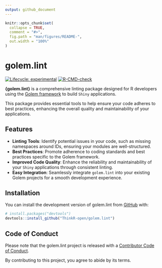 ```yaml
---
output: github_document
---
```


<!-- README.md is generated from README.Rmd. Please edit that file -->

```r
knitr::opts_chunk$set(
  collapse = TRUE,
  comment = "#>",
  fig.path = "man/figures/README-",
  out.width = "100%"
)
```

# golem.lint

<!-- badges: start -->
[![Lifecycle: experimental](https://img.shields.io/badge/lifecycle-experimental-orange.svg)](https://lifecycle.r-lib.org/articles/stages.html#experimental)
[![R-CMD-check](https://github.com/ThinkR-open/golem.lint/actions/workflows/R-CMD-check.yaml/badge.svg)](https://github.com/ThinkR-open/golem.lint/actions/workflows/R-CMD-check.yaml)
<!-- badges: end -->

**{golem.lint}** is a comprehensive linting package designed for R developers using the [Golem framework](https://github.com/ThinkR-open/golem) to build `Shiny` applications.

This package provides essential tools to help ensure your code adheres to best practices, enhancing the overall quality and maintainability of your applications.

## Features

- **Linting Tools**: Identify potential issues in your code, such as missing namespaces around IDs, ensuring your modules are well-structured.
- **Best Practices**: Promote adherence to coding standards and best practices specific to the Golem framework.
- **Improved Code Quality**: Enhance the reliability and maintainability of your `Shiny` applications through consistent linting.
- **Easy Integration**: Seamlessly integrate `golem.lint` into your existing Golem projects for a smooth development experience.

## Installation

You can install the development version of golem.lint from [GitHub](https://github.com/) with:

```r
# install.packages("devtools")
devtools::install_github("ThinkR-open/golem.lint")
```


## Code of Conduct
  
Please note that the golem.lint project is released with a [Contributor Code of Conduct](https://contributor-covenant.org/version/2/1/CODE_OF_CONDUCT.html).

By contributing to this project, you agree to abide by its terms.
